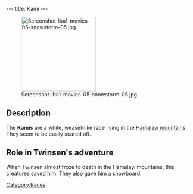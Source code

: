 ---
title: Kami
---

[[Image:Screenshot-lba1-movies-05-snowstorm-05.jpg|right|200px]]

{{Quote|
Quote=The Kamis have given you a Snowboard.|
Character=When [[Twinsen]] received his [[snowboard]]}}

==Description==
The '''Kamis''' are a white, weasel-like race living in the [[Hamalayi mountains]]. They seem to be easily scared off.

==Role in Twinsen's adventure==
When Twinsen almost froze to death in the Hamalayi mountains, this creatures saved him. They also gave him a snowboard.

[[Category:Races]]